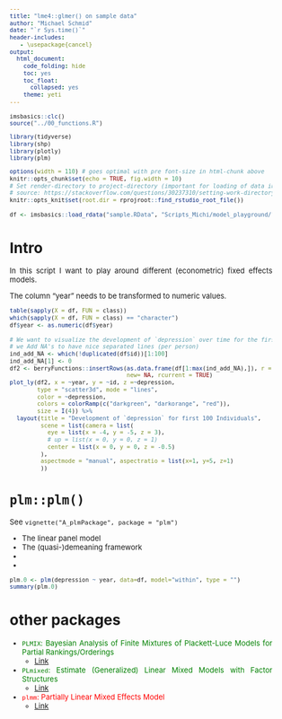 ```yaml
---
title: "lme4::glmer() on sample data"
author: "Michael Schmid"
date: "`r Sys.time()`"
header-includes:
   - \usepackage{cancel}
output:
  html_document: 
    code_folding: hide
    toc: yes
    toc_float:
      collapsed: yes
    theme: yeti
---
```


```{=html}
<style type="text/css">

body, td {
   font-size: 13px;
   text-align: justify;
   <!-- font: Courier New -->
}
pre {
  font-size: 12px
}

div.blue { 
  background-color:#e6f0ff; 
  border-radius: 5px; 
  padding: 20px;
}

</style>
```


```r
imsbasics::clc()
source("../00_functions.R")

library(tidyverse)
library(shp)
library(plotly)
library(plm)    

options(width = 110) # goes optimal with pre font-size in html-chunk above
knitr::opts_chunk$set(echo = TRUE, fig.width = 10)
# Set render-directory to project-directory (important for loading of data in this RMD) 
# source: https://stackoverflow.com/questions/30237310/setting-work-directory-in-knitr-using-opts-chunksetroot-dir-doesnt-wor 
knitr::opts_knit$set(root.dir = rprojroot::find_rstudio_root_file())
```


```r
df <- imsbasics::load_rdata("sample.RData", "Scripts_Michi/model_playground/")
```

# Intro

In this script I want to play around different (econometric) fixed effects models. 



The column "year" needs to be transformed to numeric values.
```r
table(sapply(X = df, FUN = class))
which(sapply(X = df, FUN = class) == "character")
df$year <- as.numeric(df$year)
```


```r
# We want to visualize the development of `depression` over time for the first 100 people
# we Add NA's to have nice separated lines (per person)
ind_add_NA <- which(!duplicated(df$id))[1:100]
ind_add_NA[1] <- 0
df2 <- berryFunctions::insertRows(as.data.frame(df[1:max(ind_add_NA),]), r = ind_add_NA,
                                  new= NA, rcurrent = TRUE)
plot_ly(df2, x = ~year, y = ~id, z =~depression,
        type = "scatter3d", mode = "lines",
        color = ~depression,
        colors = colorRamp(c("darkgreen", "darkorange", "red")),
        size = I(4)) %>%
  layout(title = "Development of `depression` for first 100 Individuals",
         scene = list(camera = list(
           eye = list(x = -4, y = -5, z = 3),
           # up = list(x = 0, y = 0, z = 1)
           center = list(x = 0, y = 0, z = -0.5)
         ),
         aspectmode = "manual", aspectratio = list(x=1, y=5, z=1)
         ))
```



# `plm::plm()` 

See `vignette("A_plmPackage", package = "plm")`

 * The linear panel model 
 * The (quasi-)demeaning framework 
 * 

 * 

```r
plm.0 <- plm(depression ~ year, data=df, model="within", type = "")
summary(plm.0)
```




# other packages

 * <span style="color: green;">`PLMIX`: Bayesian Analysis of Finite Mixtures of Plackett-Luce Models for Partial Rankings/Orderings </span>
   * [Link](https://cran.r-project.org/web/packages/PLMIX/index.html)
 * <span style="color: green;">`PLmixed`: Estimate (Generalized) Linear Mixed Models with Factor Structures </span>
   * [Link](https://cran.r-project.org/web/packages/PLmixed/index.html)
 * <span style="color: red;">`plmm`: Partially Linear Mixed Effects Model </span>
   * [Link](https://cran.r-project.org/web/packages/plmm/index.html)
